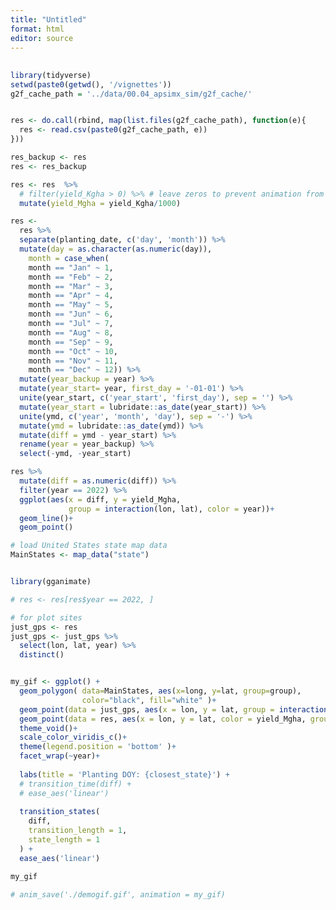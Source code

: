 ```yaml
---
title: "Untitled"
format: html
editor: source
---
```


## 

```r
library(tidyverse)
setwd(paste0(getwd(), '/vignettes'))
g2f_cache_path = '../data/00.04_apsimx_sim/g2f_cache/'


res <- do.call(rbind, map(list.files(g2f_cache_path), function(e){
  res <- read.csv(paste0(g2f_cache_path, e))
}))


```

```r
res_backup <- res
res <- res_backup

res <- res  %>% 
  # filter(yield_Kgha > 0) %>% # leave zeros to prevent animation from moving dots instead of fading in/out?
  mutate(yield_Mgha = yield_Kgha/1000)


```

```r

res <-
  res %>% 
  separate(planting_date, c('day', 'month')) %>% 
  mutate(day = as.character(as.numeric(day)),
    month = case_when(
    month == "Jan" ~ 1,
    month == "Feb" ~ 2,
    month == "Mar" ~ 3,
    month == "Apr" ~ 4,
    month == "May" ~ 5,
    month == "Jun" ~ 6,
    month == "Jul" ~ 7,
    month == "Aug" ~ 8,
    month == "Sep" ~ 9,
    month == "Oct" ~ 10,
    month == "Nov" ~ 11,
    month == "Dec" ~ 12)) %>% 
  mutate(year_backup = year) %>% 
  mutate(year_start= year, first_day = '-01-01') %>%
  unite(year_start, c('year_start', 'first_day'), sep = '') %>%
  mutate(year_start = lubridate::as_date(year_start)) %>% 
  unite(ymd, c('year', 'month', 'day'), sep = '-') %>%
  mutate(ymd = lubridate::as_date(ymd)) %>% 
  mutate(diff = ymd - year_start) %>% 
  rename(year = year_backup) %>% 
  select(-ymd, -year_start)
```


```r
res %>% 
  mutate(diff = as.numeric(diff)) %>% 
  filter(year == 2022) %>% 
  ggplot(aes(x = diff, y = yield_Mgha, 
             group = interaction(lon, lat), color = year))+
  geom_line()+
  geom_point()
```


```r
# load United States state map data
MainStates <- map_data("state")


library(gganimate)

# res <- res[res$year == 2022, ]

# for plot sites 
just_gps <- res
just_gps <- just_gps %>%
  select(lon, lat, year) %>% 
  distinct()


my_gif <- ggplot() +
  geom_polygon( data=MainStates, aes(x=long, y=lat, group=group),
                color="black", fill="white" )+
  geom_point(data = just_gps, aes(x = lon, y = lat, group = interaction(lon, lat)), size = 2, shape = 1, color = 'black')+
  geom_point(data = res, aes(x = lon, y = lat, color = yield_Mgha, group = interaction(lon, lat)), size = 2)+
  theme_void()+
  scale_color_viridis_c()+
  theme(legend.position = 'bottom' )+
  facet_wrap(~year)+
  
  labs(title = 'Planting DOY: {closest_state}') +
  # transition_time(diff) +
  # ease_aes('linear')
  
  transition_states(
    diff,
    transition_length = 1,
    state_length = 1
  ) +
  ease_aes('linear')

my_gif

# anim_save('./demogif.gif', animation = my_gif)
```

